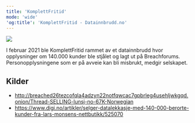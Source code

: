 ```yaml
---
title: 'KomplettFritid'
mode: 'wide'
'og:title': 'KomplettFritid - Datainnbrudd.no'
---
```


<Frame>
<img src="/images/komplettfritid.png" noZoom/>
</Frame>

I februar 2021 ble KomplettFritid rammet av et datainnbrudd hvor opplysninger om 140.000 kunder ble stjålet og lagt ut på Breachforums. Personopplysningene som er på avveie kan bli misbrukt, medgir selskapet.



## Kilder
- http://breached26tezcofqla4adzyn22notfqwcac7gpbrleg4usehljwkgqd.onion/Thread-SELLING-lunsj-no-67K-Norwegian
- https://www.digi.no/artikler/selger-datalekkasje-med-140-000-berorte-kunder-fra-lars-monsens-nettbutikk/525070
